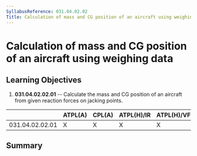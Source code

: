```yaml
---
SyllabusReference: 031.04.02.02
Title: Calculation of mass and CG position of an aircraft using weighing data
---
```


# Calculation of mass and CG position of an aircraft using weighing data

## Learning Objectives

1.  **031.04.02.02.01** -- Calculate the mass and CG position of an aircraft
    from given reaction forces on jacking points.

|                 | ATPL(A) | CPL(A) | ATPL(H)/IR | ATPL(H)/VFR | CPL(H) | IR  | CBIR(A) |
| --------------- | ------- | ------ | ---------- | ----------- | ------ | --- | ------- |
| 031.04.02.02.01 | X       | X      | X          | X           | X      |     |         |

## Summary
